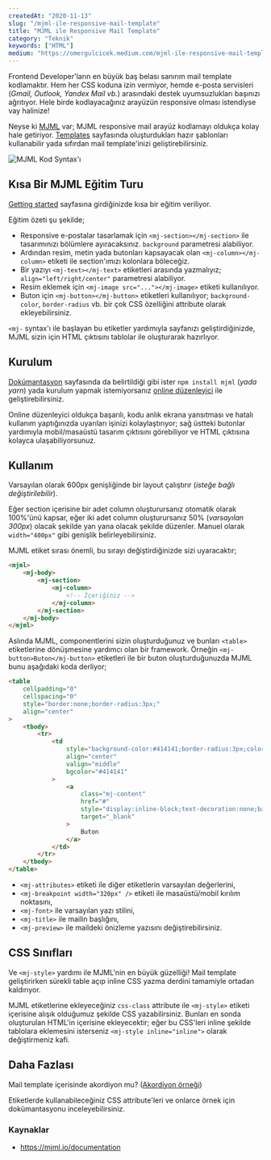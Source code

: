 ```yaml
---
createdAt: "2020-11-13"
slug: "/mjml-ile-responsive-mail-template"
title: "MJML ile Responsive Mail Template"
category: "Teknik"
keywords: ["HTML"]
medium: "https://omergulcicek.medium.com/mjml-ile-responsive-mail-template-4a49d507f0e"
---
```


Frontend Developer'ların en büyük baş belası sanırım mail template kodlamaktır. Hem her CSS koduna izin vermiyor, hemde e-posta servisleri (_Gmail, Outlook, Yandex Mail vb._) arasındaki destek uyumsuzlukları başınızı ağrıtıyor. Hele birde kodlayacağınız arayüzün responsive olması istendiyse vay halinize!

Neyse ki <a href="https://mjml.io/" target="_blank" rel="noreferrer noopener">MJML</a> var; MJML responsive mail arayüz kodlamayı oldukça kolay hale getiriyor. <a href="https://mjml.io/templates" target="_blank" rel="noreferrer noopener">Templates</a> sayfasında oluşturdukları hazır şablonları kullanabilir yada sıfırdan mail template'inizi geliştirebilirsiniz.

![MJML Kod Syntax'ı](/blog/2020-11-13/mjml.png)

## Kısa Bir MJML Eğitim Turu

<a href="https://mjml.io/getting-started/1" target="_blank" rel="noreferrer noopener">Getting started</a> sayfasına girdiğinizde kısa bir eğitim veriliyor.

Eğitim özeti şu şekilde;

- Responsive e-postalar tasarlamak için `<mj-section></mj-section>` ile tasarımınızı bölümlere ayıracaksınız. `background` parametresi alabiliyor.
- Ardından resim, metin yada butonları kapsayacak olan `<mj-column></mj-column>` etiketi ile section'ımızı kolonlara böleceğiz.
- Bir yazıyı `<mj-text></mj-text>` etiketleri arasında yazmalıyız; `align="left/right/center"` parametresi alabiliyor.
- Resim eklemek için `<mj-image src="..."></mj-image>` etiketi kullanılıyor.
- Buton için `<mj-button></mj-button>` etiketleri kullanılıyor; `background-color`, `border-radius` vb. bir çok CSS özelliğini attribute olarak ekleyebilirsiniz.

`<mj-` syntax'ı ile başlayan bu etiketler yardımıyla sayfanızı geliştirdiğinizde, MJML sizin için HTML çıktısını tablolar ile oluşturarak hazırlıyor.

## Kurulum

<a href="https://mjml.io/documentation/" target="_blank" rel="noreferrer noopener">Dokümantasyon</a> sayfasında da belirtildiği gibi ister `npm install mjml` (_yada yarn_) yada kurulum yapmak istemiyorsanız <a href="https://mjml.io/try-it-live" target="_blank" rel="noreferrer noopener">online düzenleyici</a> ile geliştirebilirsiniz.

Online düzenleyici oldukça başarılı, kodu anlık ekrana yansıtması ve hatalı kullanım yaptığınızda uyarıları işinizi kolaylaştırıyor; sağ üstteki butonlar yardımıyla mobil/masaüstü tasarım çıktısını görebiliyor ve HTML çıktısına kolayca ulaşabiliyorsunuz.

## Kullanım

Varsayılan olarak 600px genişliğinde bir layout çalıştırır (_isteğe bağlı değiştirilebilir_).

Eğer section içerisine bir adet column oluşturursanız otomatik olarak 100%'ünü kapsar, eğer iki adet column oluşturursanız 50% (_varsayılan 300px_) olacak şekilde yan yana olacak şekilde düzenler. Manuel olarak `width="400px"` gibi genişlik belirleyebilirsiniz.

MJML etiket sırası önemli, bu sırayı değiştirdiğinizde sizi uyaracaktır;

```html
<mjml>
	<mj-body>
		<mj-section>
			<mj-column>
				<!-- İçeriğiniz -->
			</mj-column>
		</mj-section>
	</mj-body>
</mjml>
```

Aslında MJML, componentlerini sizin oluşturduğunuz ve bunları `<table>` etiketlerine dönüşmesine yardımcı olan bir framework. Örneğin `<mj-button>Buton</mj-button>` etiketleri ile bir buton oluşturduğunuzda MJML bunu aşağıdaki koda derliyor;

```html
<table
	cellpadding="0"
	cellspacing="0"
	style="border:none;border-radius:3px;"
	align="center"
>
	<tbody>
		<tr>
			<td
				style="background-color:#414141;border-radius:3px;color:#ffffff;cursor:auto;"
				align="center"
				valign="middle"
				bgcolor="#414141"
			>
				<a
					class="mj-content"
					href="#"
					style="display:inline-block;text-decoration:none;background-color:#414141;border:1px solid #414141;border-radius:3px;color:#ffffff;font-size:13px;font-weight:bold;padding:15px 30px;"
					target="_blank"
				>
					Buton
				</a>
			</td>
		</tr>
	</tbody>
</table>
```

- `<mj-attributes>` etiketi ile diğer etiketlerin varsayılan değerlerini,
- `<mj-breakpoint width="320px" />` etiketi ile masaüstü/mobil kırılım noktasını,
- `<mj-font>` ile varsayılan yazı stilini,
- `<mj-title>` ile mailin başlığını,
- `<mj-preview>` ile maildeki önizleme yazısını değiştirebilirsiniz.

## CSS Sınıfları

Ve `<mj-style>` yardımı ile MJML'nin en büyük güzelliği! Mail template geliştirirken sürekli table açıp inline CSS yazma derdini tamamiyle ortadan kaldırıyor.

MJML etiketlerine ekleyeceğiniz `css-class` attribute ile `<mj-style>` etiketi içerisine alışık olduğumuz şekilde CSS yazabilirsiniz. Bunları en sonda oluşturulan HTML'in içerisine ekleyecektir; eğer bu CSS'leri inline şekilde tablolara eklemesini isterseniz `<mj-style inline="inline">` olarak değiştirmeniz kafi.

## Daha Fazlası

Mail template içerisinde akordiyon mu? (<a href="https://mjml.io/try-it-live/components/accordion" target="_blank" rel="noreferrer noopener">Akordiyon örneği</a>)

Etiketlerde kullanabileceğiniz CSS attribute'leri ve onlarce örnek için dokümantasyonu inceleyebilirsiniz.

### Kaynaklar

- <a href="https://mjml.io/documentation" target="_blank" rel="noreferrer noopener">https://mjml.io/documentation</a>
